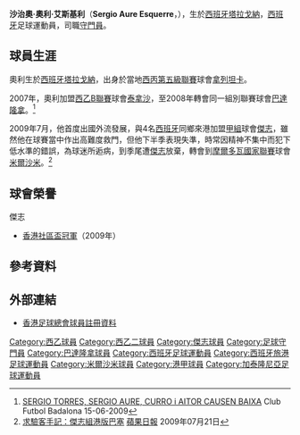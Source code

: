 {{Infobox football biography
| name        = 奧利 <br> Sergio Aure
| image       = 
| image_size  = 
| fullname    = Sergio Aure Esquerre
| nickname    = 
| birth_date  = {{birth date and age|1986|8|20}}
| birth_place = [[西班牙|西班牙]]，[[塔拉戈納|塔拉戈納]]
| height      = {{height|m=1.86}}
| position    = [[守門員|守門員]]
| currentclub = [[自由球員|自由球員]]
| clubnumber  = 
| youthyears1 = 
| youthclubs1 = 
| years1  = 2006–2007
| clubs1  = [[拿列坦卡體育會|拿列坦卡]]
| caps1   = 
| goals1  = 
| years2  = 2007–2008
| clubs2  = [[泰拿沙足球會|泰拿沙]]
| caps2   = 5
| goals2  = 0
| years3  = 2008–2009
| clubs3  = [[巴達隆拿足球會|巴達隆拿]]
| caps3   = 0
| goals3  = 0
| years4  = 2009–2010
| clubs4  = [[傑志體育會|傑志]]
| caps4   = 14
| goals4  = 0
| years5  = 2010–2015
| clubs5  = [[米爾沙米足球俱樂部|米爾沙米]]
| caps5   = 
| goals5  = 
| nationalyears1 = 
| nationalteam1  = 
| nationalcaps1  =
| nationalgoals1 = 
| pcupdate = 
| ntupdate = 
}}

'''沙治奧·奧利·艾斯基利'''（'''Sergio Aure Esquerre'''，{{bd|1986年|8月20日|catIdx=Aure S.E.}}），生於[[西班牙|西班牙]][[塔拉戈納|塔拉戈納]]，[[西班牙|西班牙]]足球運動員，司職[[守門員|守門員]]。

==球員生涯==
奧利生於[[西班牙|西班牙]][[塔拉戈納|塔拉戈納]]，出身於當地[[西班牙丙組足球聯賽|西丙第五級聯賽]]球會[[拿列坦卡體育會|拿列坦卡]]。

2007年，奧利加盟[[西班牙足球乙二級聯賽|西乙B聯賽]]球會[[泰拿沙足球會|泰拿沙]]，至2008年轉會同一組別聯賽球會[[巴達隆拿足球會|巴達隆拿]]。<ref>[http://cfbadalona.net/noticia_detall.php?cod_noticia=2375 SERGIO TORRES, SERGIO AURE, CURRO i AITOR CAUSEN BAIXA] {{Wayback|url=http://cfbadalona.net/noticia_detall.php?cod_noticia=2375 |date=20170831180802 }} Club Futbol Badalona 15-06-2009</ref>

2009年7月，他首度出國外流發展，與4名[[西班牙|西班牙]]同鄉來港加盟[[香港甲組足球聯賽|甲組]]球會[[傑志體育會|傑志]]，雖然他在球賽當中作出高難度救門，但他下半季表現失準，時常因精神不集中而犯下低水準的錯誤，為球迷所逅病，到季尾遭[[傑志體育會|傑志]]放棄，轉會到[[摩爾多瓦國家足球聯賽|摩爾多瓦國家聯賽]]球會[[米爾沙米足球俱樂部|米爾沙米]]。<ref>[http://hk.apple.nextmedia.com/sports/art/20090721/13010656 求驗客手記：傑志組港版巴塞] {{Wayback|url=http://hk.apple.nextmedia.com/sports/art/20090721/13010656 |date=20160401175128 }} [[蘋果日報|蘋果日報]] 2009年07月21日</ref>

==球會榮譽==
;傑志
* [[社區盃|香港社區盃冠軍]]（2009年）

==參考資料==
{{reflist}}

==外部連結==
* [https://www.hkfa.com/ch/club/4/detail?player=9381 香港足球總會球員註冊資料] {{Wayback|url=https://www.hkfa.com/ch/club/4/detail?player=9381 |date=20170831173423 }} 
{{DEFAULTSORT:Aure Esquerre, Sergio}}
[[Category:西乙球員|Category:西乙球員]]
[[Category:西乙二球員|Category:西乙二球員]]
[[Category:傑志球員|Category:傑志球員]]
[[Category:足球守門員|Category:足球守門員]]
[[Category:巴達隆拿球員|Category:巴達隆拿球員]]
[[Category:西班牙足球運動員|Category:西班牙足球運動員]]
[[Category:西班牙旅港足球運動員|Category:西班牙旅港足球運動員]]
[[Category:米爾沙米球員|Category:米爾沙米球員]]
[[Category:港甲球員|Category:港甲球員]]
[[Category:加泰隆尼亞足球運動員|Category:加泰隆尼亞足球運動員]]